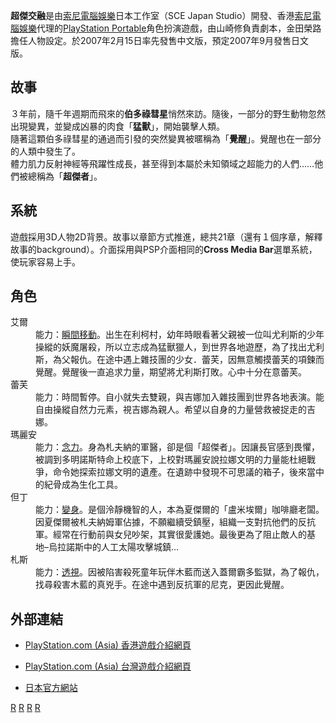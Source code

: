 {{Infobox animanga/Headerofja
|標題= 超傑交融
|圖像= rezelcrosslogo.jpeg
|尺寸= 250px
|說明= 
|日文名稱= リゼルクロス
|英文名稱= REZEL CROSS
|假名= 
|羅馬字= 
|類型= 
}}
{{Infobox animanga/Game
|標題= 
|遊戲類型= [[電子角色扮演遊戲|角色扮演]]
|使用平臺= [[PlayStation_Portable|PlayStation Portable]]
|最低配備= 
|推薦配備= 
|遊戲引擎= 
|修正檔= 
|開發團隊= [[索尼電腦娛樂|索尼電腦娛樂]]日本工作室
|代理商= [[索尼電腦娛樂|索尼電腦娛樂]](香港)
|製作人= 
|監製= 
|腳本= 山崎修
|人物設定= 金田榮路
|音樂= 
|媒體= UMD
|遊戲人數= 1-2人遊戲
|發售日= {{flagicon|Hong Kong}}2007年2月15日<br />{{flagicon|Japan}}2007年9月
|啟用時期= 
|售價= {{flagicon|Hong Kong}}HKD279
|銷售數量= 
|對象年齡= 
|周邊界面= 
|內容圖片= 
|名字變更= 
|結局數= 
|記錄檔數= 
|記錄檔容量= 
|快速記錄= 
|快速讀取= 
|繼續遊戲= 
|畫面尺寸= 
|全螢幕表示模式= 
|音樂形式= 
|角色配音= 
|訊息回顧= 
|CG模式= 
|音樂模式= 
|回憶模式= 
|訊息略過= 
|自動模式= 
|其他= 
}}
{{Infobox animanga/Footerofja}}
'''超傑交融'''是由[[索尼電腦娛樂|索尼電腦娛樂]]日本工作室（SCE Japan Studio）開發、香港[[索尼電腦娛樂|索尼電腦娛樂]]代理的[[PSP|PlayStation Portable]]角色扮演遊戲，由山崎修負責劇本，金田榮路擔任人物設定。於2007年2月15日率先發售中文版，預定2007年9月發售日文版。

== 故事 ==
３年前，隨千年週期而飛來的'''伯多祿彗星'''悄然來訪。隨後，一部分的野生動物忽然出現變異，並變成凶暴的肉食「'''猛獸'''」，開始襲擊人類。<br />
隨著這顆伯多祿彗星的通過而引發的突然變異被暱稱為「'''覺醒'''」。覺醒也在一部分的人類中發生了。<br />
體力肌力反射神經等飛躍性成長，甚至得到本屬於未知領域之超能力的人們……他們被總稱為「'''超傑者'''」。

== 系統 ==
遊戲採用3D人物2D背景。故事以章節方式推進，總共21章（還有１個序章，解釋故事的background）。介面採用與PSP介面相同的'''Cross Media Bar'''選單系統，使玩家容易上手。

== 角色 ==
;艾爾
:能力：[[瞬間移動|瞬間移動]]。出生在利柯村，幼年時眼看著父親被一位叫尤利斯的少年操縱的妖魔屠殺，所以立志成為猛獸獵人，到世界各地遊歷，為了找出尤利斯，為父報仇。在途中遇上雜技團的少女．蕾芙，因無意觸摸蕾芙的項鍊而覺醒。覺醒後一直追求力量，期望將尤利斯打敗。心中十分在意蕾芙。
;蕾芙
:能力：時間暫停。自小就失去雙親，與吉娜加入雜技團到世界各地表演。能自由操縱自然力元素，視吉娜為親人。希望以自身的力量營救被捉走的吉娜。
;瑪麗安
:能力：[[念力|念力]]。身為札夫納的軍醫，卻是個「超傑者」。因讓長官感到畏懼，被調到多明諾斯特命上校底下，上校對瑪麗安說拉娜文明的力量能杜絕戰爭，命令她探索拉娜文明的遺產。在遺跡中發現不可思議的箱子，後來當中的紀骨成為生化工具。
;但丁
:能力：[[變身|變身]]。是個泠靜機智的人，本為夏傑爾的「盧米埃爾」咖啡廳老闆。因夏傑爾被札夫納姆軍佔據，不願繼續受鎮壓，組織一支對抗他們的反抗軍。經常在行動前與女兒吵架，其實很愛護她。最後更為了阻止敵人的基地–烏拉諾斯中的人工太陽攻擊城鎮…
;札斯
:能力：[[透視|透視]]。因被陷害殺死童年玩伴木藍而送入蓋爾霸多監獄，為了報仇，找尋殺害木藍的真兇手。在途中遇到反抗軍的尼克，更因此覺醒。

== 外部連結 ==
*{{zh-hk}}[https://web.archive.org/web/20070314010857/http://asia.playstation.com/tch_hk/index.php?q=node%2F566 PlayStation.com (Asia) 香港遊戲介紹網頁]
*{{zh-tw}}[https://web.archive.org/web/20080510061416/http://asia.playstation.com/tch_tw/index.php?q=node%2F1000 PlayStation.com (Asia) 台灣遊戲介紹網頁]
*{{ja}}[http://www.jp.playstation.com/scej/title/rezelcross/ 日本官方網站]

[[Category:電子角色扮演遊戲|R]]
[[Category:PlayStation_Portable游戏|R]]
[[Category:2007年电子游戏|R]]
[[Category:官方繁體中文化遊戲|R]]